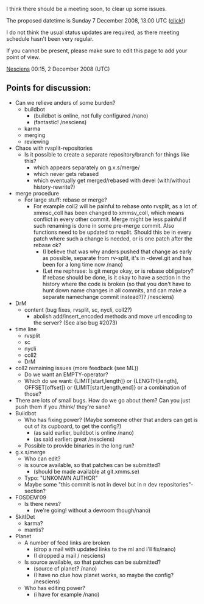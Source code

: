 I think there should be a meeting soon, to clear up some issues.

The proposed datetime is Sunday 7 December 2008, 13.00 UTC ([http://www.timeanddate.com/worldclock/fixedtime.html?month=12&day=7&year=2008&hour=13&min=0&sec=0&p1=0&sort=0 click!])


I do not think the usual status updates are required, as there meeting schedule hasn't been very regular.

If you cannot be present, please make sure to edit this page to add your point of view.

[[User:Nesciens|Nesciens]] 00:15, 2 December 2008 (UTC)

== Points for discussion: ==
* Can we relieve anders of some burden?
** buildbot
*** (buildbot is online, not fully configured /nano)
*** (fantastic! /nesciens)
** karma
** merging
** reviewing
* Chaos with rvsplit-repositories
** Is it possible to create a separate repository/branch for things like this?
*** which appears separately on g.x.s/merge/
*** which never gets rebased
*** which eventually get merged/rebased with devel (with/without history-rewrite?)
* merge procedure
** For large stuff: rebase or merge?
*** For example coll2 will be painful to rebase onto rvsplit, as a lot of xmmsc_coll has been changed to xmmsv_coll, which means conflict in every other commit. Merge might be less painful if such renaming is done in some pre-merge commit. Also functions need to be updated to rvsplit. Should this be in every patch where such a change is needed, or is one patch after the rebase ok?
**** (I believe that was why anders pushed that change as early as possible, separate from rv-split, it's in -devel.git and has been for a long time now /nano)
**** (Let me rephrase: Is git merge okay, or is rebase obligatory? If rebase should be done, is it okay to have a section in the history where the code is broken (so that you don't have to hunt down name changes in all commits, and can make a separate namechange commit instead?)? /nesciens)
* DrM 
** content (bug fixes, rvsplit, sc, nycli, coll2?)
*** abolish add/insert_encoded methods and move url encoding to the server? (See also bug #2073)
* time line
** rvsplit
** sc
** nycli
** coll2
** DrM
* coll2 remaining issues (more feedback (see ML))
** Do we want an EMPTY-operator?
** Which do we want: {LIMIT[start,length]} or {LENGTH[length], OFFSET[offset]} or {LIMIT[start,length,end]} or a combination of those?
* There are lots of small bugs. How do we go about them? Can you just push them if you /think/ they're sane?
* Buildbot
** Who has fixing power? (Maybe someone other that anders can get is out of its cupboard, to get the config?)
*** (as said earlier, buildbot is online /nano)
*** (as said earlier: great /nesciens)
** Possible to provide binaries in the long run?
* g.x.s/merge
** Who can edit?
** is source available, so that patches can be submitted?
*** (should be made available at git.xmms.se)
** Typo: "UNKONWN AUTHOR"
** Maybe some "this commit is not in devel but in n dev repositories"-section?
* FOSDEM'09
** Is there news?
*** (we're going! without a devroom though/nano)
* SkitIDet
** karma?
** mantis?
* Planet
** A number of feed links are broken
*** (drop a mail with updated links to the ml and i'll fix/nano)
*** (I dropped a mail / nesciens)
** Is source available, so that patches can be submitted?
*** (source of planet? /nano)
*** (I have no clue how planet works, so maybe the config? /nesciens)
** Who has editing power?
*** (i have for example /nano)